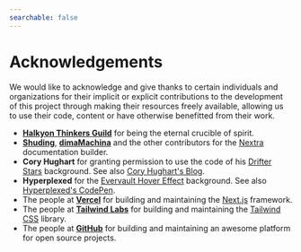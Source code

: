 ```yaml
---
searchable: false
---
```


# Acknowledgements

We would like to acknowledge and give thanks to certain individuals and
organizations for their implicit or explicit contributions to the development of
this project through making their resources freely available, allowing us to use
their code, content or have otherwise benefitted from their work.

- [**Halkyon Thinkers Guild**](https://www.halkyonguild.org) for being the
  eternal crucible of spirit.
- [**Shuding**](https://github.com/shuding),
  [**dimaMachina**](https://github.com/dimaMachina) and the other contributors
  for the [Nextra](https://www.nextra.site/) documentation builder.
- **Cory Hughart** for granting permission to use the code of his
  [Drifter Stars](https://codepen.io/cr0ybot/pen/zNyYeW) background. See also
  [Cory Hughart's Blog](https://coryhughart.com/).
- **Hyperplexed** for the
  [Evervault Hover Effect](https://codepen.io/Hyperplexed/pen/VwqLQbo)
  background. See also [Hyperplexed's CodePen](https://codepen.io/hyperplexed/).
- The people at [**Vercel**](https://vercel.com/) for building and maintaining
  the [Next.js](https://nextjs.org/) framework.
- The people at [**Tailwind Labs**](https://github.com/tailwindlabs) for
  building and maintaining the [Tailwind CSS](https://tailwindcss.com/) library.
- The people at [**GitHub**](https://github.com/) for building and maintaining
  an awesome platform for open source projects.
